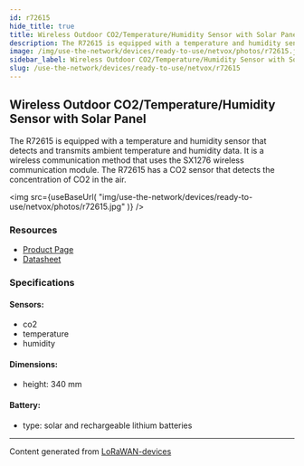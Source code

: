 ```yaml
---
id: r72615
hide_title: true
title: Wireless Outdoor CO2/Temperature/Humidity Sensor with Solar Panel
description: The R72615 is equipped with a temperature and humidity sensor that detects and transmits ambient temperature and humidity data. It is a wireless communication method that uses the SX1276 wireless communication module. The R72615 has a CO2 sensor that detects the concentration of CO2 in the air.
image: /img/use-the-network/devices/ready-to-use/netvox/photos/r72615.jpg
sidebar_label: Wireless Outdoor CO2/Temperature/Humidity Sensor with Solar Panel
slug: /use-the-network/devices/ready-to-use/netvox/r72615
---
```



## Wireless Outdoor CO2/Temperature/Humidity Sensor with Solar Panel

The R72615 is equipped with a temperature and humidity sensor that detects and transmits ambient temperature and humidity data. It is a wireless communication method that uses the SX1276 wireless communication module. The R72615 has a CO2 sensor that detects the concentration of CO2 in the air.

<img
src={useBaseUrl(
"img/use-the-network/devices/ready-to-use/netvox/photos/r72615.jpg"
)}
/>

### Resources

- [Product Page](http://www.netvox.com.tw/product.asp?pro=R72615)
- [Datasheet](http://www.netvox.com.tw/um/R72615/R72615datasheet.pdf)

### Specifications

#### Sensors:
- co2
- temperature
- humidity
#### Dimensions:
- height: 340 mm
#### Battery: 
- type: solar and rechargeable lithium batteries



---
Content generated from [LoRaWAN-devices](https://github.com/TheThingsNetwork/lorawan-devices)
